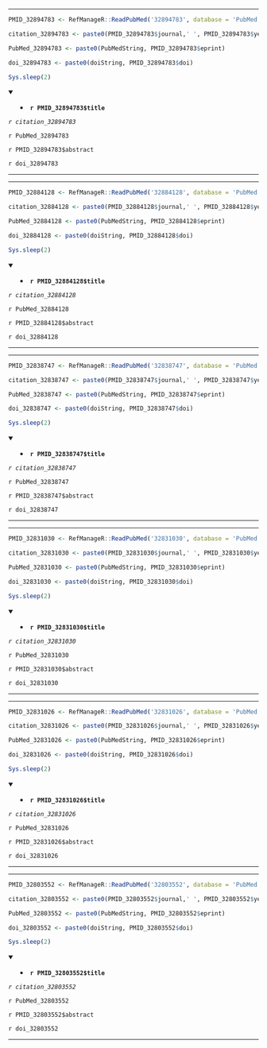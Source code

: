 

---

```r

PMID_32894783 <- RefManageR::ReadPubMed('32894783', database = 'PubMed')

citation_32894783 <- paste0(PMID_32894783$journal,' ', PMID_32894783$year, ' ', PMID_32894783$month,';', PMID_32894783$volume,'(', PMID_32894783$number,'):', PMID_32894783$pages)

PubMed_32894783 <- paste0(PubMedString, PMID_32894783$eprint)

doi_32894783 <- paste0(doiString, PMID_32894783$doi)

Sys.sleep(2)

```

<details open> <summary>
- **`r PMID_32894783$title`**
</summary> 

*`r citation_32894783`*

`r PubMed_32894783`

`r PMID_32894783$abstract`

`r doi_32894783`

</details>

---




---

```r

PMID_32884128 <- RefManageR::ReadPubMed('32884128', database = 'PubMed')

citation_32884128 <- paste0(PMID_32884128$journal,' ', PMID_32884128$year, ' ', PMID_32884128$month,';', PMID_32884128$volume,'(', PMID_32884128$number,'):', PMID_32884128$pages)

PubMed_32884128 <- paste0(PubMedString, PMID_32884128$eprint)

doi_32884128 <- paste0(doiString, PMID_32884128$doi)

Sys.sleep(2)

```

<details open> <summary>
- **`r PMID_32884128$title`**
</summary> 

*`r citation_32884128`*

`r PubMed_32884128`

`r PMID_32884128$abstract`

`r doi_32884128`

</details>

---




---

```r

PMID_32838747 <- RefManageR::ReadPubMed('32838747', database = 'PubMed')

citation_32838747 <- paste0(PMID_32838747$journal,' ', PMID_32838747$year, ' ', PMID_32838747$month,';', PMID_32838747$volume,'(', PMID_32838747$number,'):', PMID_32838747$pages)

PubMed_32838747 <- paste0(PubMedString, PMID_32838747$eprint)

doi_32838747 <- paste0(doiString, PMID_32838747$doi)

Sys.sleep(2)

```

<details open> <summary>
- **`r PMID_32838747$title`**
</summary> 

*`r citation_32838747`*

`r PubMed_32838747`

`r PMID_32838747$abstract`

`r doi_32838747`

</details>

---




---

```r

PMID_32831030 <- RefManageR::ReadPubMed('32831030', database = 'PubMed')

citation_32831030 <- paste0(PMID_32831030$journal,' ', PMID_32831030$year, ' ', PMID_32831030$month,';', PMID_32831030$volume,'(', PMID_32831030$number,'):', PMID_32831030$pages)

PubMed_32831030 <- paste0(PubMedString, PMID_32831030$eprint)

doi_32831030 <- paste0(doiString, PMID_32831030$doi)

Sys.sleep(2)

```

<details open> <summary>
- **`r PMID_32831030$title`**
</summary> 

*`r citation_32831030`*

`r PubMed_32831030`

`r PMID_32831030$abstract`

`r doi_32831030`

</details>

---




---

```r

PMID_32831026 <- RefManageR::ReadPubMed('32831026', database = 'PubMed')

citation_32831026 <- paste0(PMID_32831026$journal,' ', PMID_32831026$year, ' ', PMID_32831026$month,';', PMID_32831026$volume,'(', PMID_32831026$number,'):', PMID_32831026$pages)

PubMed_32831026 <- paste0(PubMedString, PMID_32831026$eprint)

doi_32831026 <- paste0(doiString, PMID_32831026$doi)

Sys.sleep(2)

```

<details open> <summary>
- **`r PMID_32831026$title`**
</summary> 

*`r citation_32831026`*

`r PubMed_32831026`

`r PMID_32831026$abstract`

`r doi_32831026`

</details>

---




---

```r

PMID_32803552 <- RefManageR::ReadPubMed('32803552', database = 'PubMed')

citation_32803552 <- paste0(PMID_32803552$journal,' ', PMID_32803552$year, ' ', PMID_32803552$month,';', PMID_32803552$volume,'(', PMID_32803552$number,'):', PMID_32803552$pages)

PubMed_32803552 <- paste0(PubMedString, PMID_32803552$eprint)

doi_32803552 <- paste0(doiString, PMID_32803552$doi)

Sys.sleep(2)

```

<details open> <summary>
- **`r PMID_32803552$title`**
</summary> 

*`r citation_32803552`*

`r PubMed_32803552`

`r PMID_32803552$abstract`

`r doi_32803552`

</details>

---


